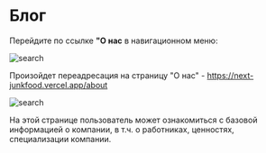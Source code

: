 # Блог

Перейдите по ссылке **"О нас** в навигационном меню: 

![search](/images/nav.png)

Произойдет переадресация на страницу "О нас" - https://next-junkfood.vercel.app/about

![search](/images/about.png)

На этой странице пользователь может ознакомиться с базовой информацией о  компании, в т.ч. о работниках, ценностях, специализации компании.


